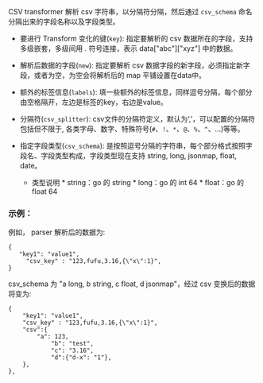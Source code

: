CSV transformer 解析 csv 字符串，以分隔符分隔，然后通过 `csv_schema` 命名分隔出来的字段名称以及字段类型。


* 要进行 Transform 变化的键(`key`): 指定要解析的 csv 数据所在的字段，支持多级嵌套，多级间用 *.* 符号连接，表示 data["abc"]["xyz"] 中的数据。

* 解析后数据的字段(`new`): 指定要解析 csv 数据字段的新字段，必须指定新字段，或者为空，为空会将解析后的 map 平铺设置在data中。

* 额外的标签信息(`labels`): 填一些额外的标签信息，同样逗号分隔，每个部分由空格隔开，左边是标签的key，右边是value。

* 分隔符(`csv_splitter`): csv文件的分隔符定义，默认为‘,’，可以配置的分隔符包括但不限于, 各类字母、数字、特殊符号(`#`、`!`、`*`、`@`、`%`、`^`、...)等等。

* 指定字段类型(`csv_schema`): 是按照逗号分隔的字符串，每个部分格式按照字段名、字段类型构成，字段类型现在支持 string, long, jsonmap, float, date。
  - 类型说明
		* string：go 的 string
		* long：go 的 int 64
		* float：go 的 float 64
	
		 
		
### **示例**：

例如， parser 解析后的数据为:

```
{ 
   "key1": "value1", 
	 "csv_key" : "123,fufu,3.16,{\"x\":1}",
}
```
csv_schema 为 "a long, b string, c float, d jsonmap"，经过 csv 变换后的数据将变为:

```
{
	"key1": "value1",
	"csv_key" : "123,fufu,3.16,{\"x\":1}",
	"csv":{
	    "a": 123,
			"b": "test",
			"c": "3.16",
			"d":{"d-x": "1"},
	},
},
```